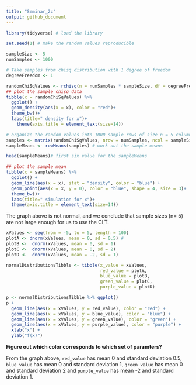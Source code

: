 ```yaml
---
title: "Seminar_2c"
output: github_document
---
```

```r
library(tidyverse) # load the library
```

```r
set.seed(1) # make the random values reproducible 

sampleSize <- 5
numSamples <- 1000

# Take samples from chisq distribution with 1 degree of freedom
degreeFreedom <- 1

randomChiSqValues <- rchisq(n = numSamples * sampleSize, df = degreeFreedom)
## plot the sample chisq data
tibble(x = randomChiSqValues) %>% 
  ggplot() + 
  geom_density(aes(x = x), color = "red")+
  theme_bw()+
  labs(title=" density for x")+
    theme(axis.title = element_text(size=14))
```

```r
# organize the random values into 1000 sample rows of size n = 5 columns
samples <- matrix(randomChiSqValues, nrow = numSamples, ncol = sampleSize)
sampleMeans <- rowMeans(samples) # work out the sample means 

head(sampleMeans)# first six value for the sampleMeans

## plot the sample mean
tibble(x = sampleMeans) %>% 
  ggplot() + 
  geom_line(aes(x = x), stat = "density", color = "blue") +
  geom_point(aes(x = x, y = 0), color = "blue", shape = 4, size = 3)+
  theme_bw()+
  labs(title=" simulation for x")+
  theme(axis.title = element_text(size=14))

```

The graph above is not normal, and we conclude that sample sizes (n= 5) are not large enough for us to use the CLT.

```r
xValues <- seq(from = -5, to = 5, length = 100)
plotA <- dnorm(xValues, mean = 0, sd = 0.5) #
plotB <-  dnorm(xValues, mean = 0, sd = 1)
plotC <-  dnorm(xValues, mean = 0, sd = 2)
plotD <-  dnorm(xValues, mean = -2, sd = 1)

normalDistributionsTibble <- tibble(x_value = xValues, 
                                    red_value = plotA,
                                    blue_value = plotB,
                                    green_value = plotC,
                                    purple_value = plotD)

p <- normalDistributionsTibble %>% ggplot()
p + 
  geom_line(aes(x = xValues, y = red_value), color = "red") +
  geom_line(aes(x = xValues, y = blue_value), color = "blue") +
  geom_line(aes(x = xValues, y = green_value), color = "green") +
  geom_line(aes(x = xValues, y = purple_value), color = "purple") +
  xlab("x") +
  ylab("f(x)")
```

**Figure out which color corresponds to which set of paramters?**

From the graph above, `red_value` has mean 0 and standard deviation 0.5, `blue_value` has mean 0 and standard deviation 1, `green_value` has mean 0 and standard deviation 2 and `purple_value` has mean -2 and standard deviation 1.
